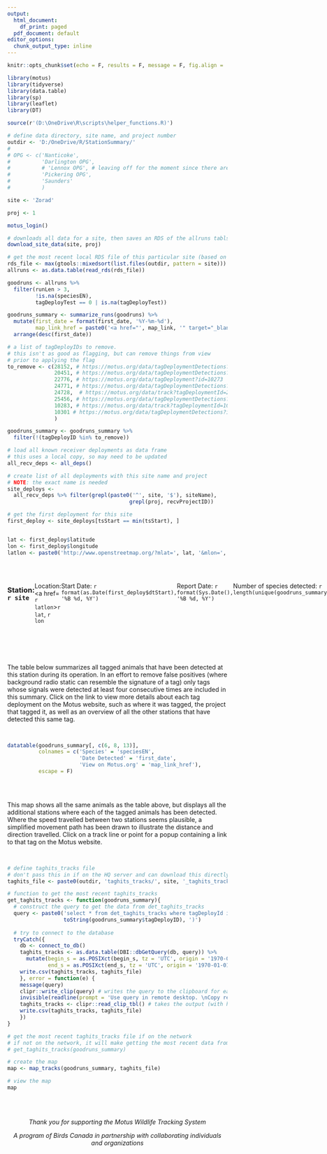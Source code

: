 ```yaml
---
output:
  html_document:
    df_print: paged
  pdf_document: default
editor_options:
  chunk_output_type: inline
---
```


```r
knitr::opts_chunk$set(echo = F, results = F, message = F, fig.align = 'right')

library(motus)
library(tidyverse)
library(data.table)
library(sp)
library(leaflet)
library(DT)

source(r'(D:\OneDrive\R\scripts\helper_functions.R)')
```

```r

# define data directory, site name, and project number
outdir <- 'D:/OneDrive/R/StationSummary/'
# 
# OPG <- c('Nanticoke',
#          'Darlington OPG',
#          # 'Lennox OPG', # leaving off for the moment since there are hits and it's giving an error
#          'Pickering OPG',
#          'Saunders'
#          )

site <- 'Zorad'

proj <- 1

motus_login()

# downloads all data for a site, then saves an RDS of the allruns tabls
download_site_data(site, proj)
```

```r
# get the most recent local RDS file of this particular site (based on the date in the file name)
rds_file <- max(gtools::mixedsort(list.files(outdir, pattern = site)))
allruns <- as.data.table(read_rds(rds_file))

goodruns <- allruns %>% 
  filter(runLen > 3,
         !is.na(speciesEN),
         tagDeployTest == 0 | is.na(tagDeployTest))

goodruns_summary <- summarize_runs(goodruns) %>% 
  mutate(first_date = format(first_date, '%Y-%m-%d'),
         map_link_href = paste0('<a href="', map_link, '" target="_blank">View on Motus.org</a>')) %>% 
  arrange(desc(first_date))

# a list of tagDeployIDs to remove.
# this isn't as good as flagging, but can remove things from view
# prior to applying the flag
to_remove <- c(28152, # https://motus.org/data/tagDeploymentDetections?id=28152
               20451, # https://motus.org/data/tagDeploymentDetections?id=20451
               22776, # https://motus.org/data/tagDeployment?id=10273
               24771, # https://motus.org/data/tagDeploymentDetections?id=24771
               24728,  # https://motus.org/data/track?tagDeploymentId=24728
               25456, # https://motus.org/data/tagDeploymentDetections?id=25456
               10283, # https://motus.org/data/track?tagDeploymentId=10283
               10301 # https://motus.org/data/tagDeploymentDetections?id=10301
               )

goodruns_summary <- goodruns_summary %>% 
  filter(!(tagDeployID %in% to_remove))

# load all known receiver deployments as data frame
# this uses a local copy, so may need to be updated
all_recv_deps <- all_deps()

# create list of all deployments with this site name and project
# NOTE: the exact name is needed
site_deploys <-
  all_recv_deps %>% filter(grepl(paste0('^', site, '$'), siteName),
                                       grepl(proj, recvProjectID))

# get the first deployment for this site
first_deploy <- site_deploys[tsStart == min(tsStart), ]


lat <- first_deploy$latitude
lon <- first_deploy$longitude
latlon <- paste0('http://www.openstreetmap.org/?mlat=', lat, '&mlon=', lon, '&zoom=7')

```

<br>

::: {style="display: flex;"}
<div>

### Station: `r site`

Location: <a href= `r latlon`>`r lat`, `r lon`</a>

Start Date: `r format(as.Date(first_deploy$dtStart), '%B %d, %Y')`

Report Date: `r format(Sys.Date(), '%B %d, %Y')`

Number of species detected: `r length(unique(goodruns_summary$speciesEN))`

Number of individuals detected: `r nrow(goodruns_summary)`

</div>

::: {style="margin-left: auto"}
![](D:/OneDrive/R/StationSummary/logo.png)
:::
:::

<br>

<br>

The table below summarizes all tagged animals that have been detected at this station during its operation. In an effort to remove false positives (where background radio static can resemble the signature of a tag) only tags whose signals were detected at least four consecutive times are included in this summary. Click on the link to view more details about each tag deployment on the Motus website, such as where it was tagged, the project that tagged it, as well as an overview of all the other stations that have detected this same tag.

<br>

```r
datatable(goodruns_summary[, c(6, 8, 13)],
          colnames = c('Species' = 'speciesEN',
                       'Date Detected' = 'first_date',
                       'View on Motus.org' = 'map_link_href'),
          escape = F)
          
```

<br>

This map shows all the same animals as the table above, but displays all the additional stations where each of the tagged animals has been detected. Where the speed travelled between two stations seems plausible, a simplified movement path has been drawn to illustrate the distance and direction travelled. Click on a track line or point for a popup containing a link to that tag on the Motus website.

<br>

```r
# define taghits_tracks file
# don't pass this in if on the HQ server and can download this directly from the db
taghits_file <- paste0(outdir, 'taghits_tracks/', site, '_taghits_tracks.csv')

# function to get the most recent taghits_tracks 
get_taghits_tracks <- function(goodruns_summary){
  # construct the query to get the data from det_taghits_tracks
  query <- paste0('select * from det_taghits_tracks where tagDeployId in (',
                  toString(goodruns_summary$tagDeployID), ')')  
  
  # try to connect to the database
  tryCatch({
    db <- connect_to_db()
    taghits_tracks <- as.data.table(DBI::dbGetQuery(db, query)) %>%
      mutate(begin_s = as.POSIXct(begin_s, tz = 'UTC', origin = '1970-01-01'),
             end_s = as.POSIXct(end_s, tz = 'UTC', origin = '1970-01-01'))
    write.csv(taghits_tracks, taghits_file)
    }, error = function(e) {
    message(query)
    clipr::write_clip(query) # writes the query to the clipboard for easy pasting into SSMS
    invisible(readline(prompt = 'Use query in remote desktop. \nCopy results with headers. \nPress enter when ready. '))
    taghits_tracks <- clipr::read_clip_tbl() # takes the output (with headers!) from the SQL query
    write.csv(taghits_tracks, taghits_file)
    })
}

# get the most recent taghits_tracks file if on the network 
# if not on the network, it will make getting the most recent data from the remote desktop easier
# get_taghits_tracks(goodruns_summary)

# create the map
map <- map_tracks(goodruns_summary, taghits_file)

```

```r
# view the map
map

```

<br> <br>

::: {style="text-align: center;"}
*Thank you for supporting the Motus Wildlife Tracking System*

*A program of Birds Canada in partnership with collaborating individuals and organizations*
:::

<br>
